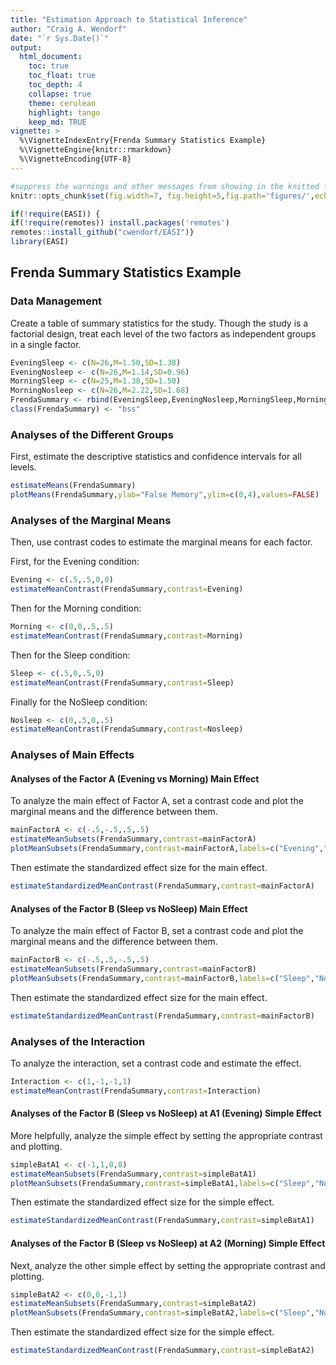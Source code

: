 ```yaml
---
title: "Estimation Approach to Statistical Inference"
author: "Craig A. Wendorf"
date: "`r Sys.Date()`"
output:
  html_document:
    toc: true
    toc_float: true
    toc_depth: 4
    collapse: true
    theme: cerulean
    highlight: tango
    keep_md: TRUE
vignette: >
  %\VignetteIndexEntry{Frenda Summary Statistics Example}
  %\VignetteEngine{knitr::rmarkdown}
  %\VignetteEncoding{UTF-8}
---
```


```r
#suppress the warnings and other messages from showing in the knitted file.
knitr::opts_chunk$set(fig.width=7, fig.height=5,fig.path='figures/',echo=TRUE,warning=FALSE,message=FALSE)
```

```r
if(!require(EASI)) {
if(!require(remotes)) install.packages('remotes')
remotes::install_github("cwendorf/EASI")}
library(EASI)
```

## Frenda Summary Statistics Example

### Data Management

Create a table of summary statistics for the study. Though the study is a factorial design, treat each level of the two factors as independent groups in a single factor.

```r
EveningSleep <- c(N=26,M=1.50,SD=1.38)
EveningNosleep <- c(N=26,M=1.14,SD=0.96)
MorningSleep <- c(N=25,M=1.38,SD=1.50)
MorningNosleep <- c(N=26,M=2.22,SD=1.68)
FrendaSummary <- rbind(EveningSleep,EveningNosleep,MorningSleep,MorningNosleep)
class(FrendaSummary) <- "bss"
```

### Analyses of the Different Groups

First, estimate the descriptive statistics and confidence intervals for all levels.

```r
estimateMeans(FrendaSummary)
plotMeans(FrendaSummary,ylab="False Memory",ylim=c(0,4),values=FALSE)
```

### Analyses of the Marginal Means

Then, use contrast codes to estimate the marginal means for each factor.

First, for the Evening condition:

```r
Evening <- c(.5,.5,0,0)
estimateMeanContrast(FrendaSummary,contrast=Evening)
```

Then for the Morning condition:

```r
Morning <- c(0,0,.5,.5)
estimateMeanContrast(FrendaSummary,contrast=Morning)
```

Then for the Sleep condition:

```r
Sleep <- c(.5,0,.5,0)
estimateMeanContrast(FrendaSummary,contrast=Sleep)
```

Finally for the NoSleep condition:

```r
Nosleep <- c(0,.5,0,.5)
estimateMeanContrast(FrendaSummary,contrast=Nosleep)
```

### Analyses of Main Effects 

#### Analyses of the Factor A (Evening vs Morning) Main Effect

To analyze the main effect of Factor A, set a contrast code and plot the marginal means and the difference between them.

```r
mainFactorA <- c(-.5,-.5,.5,.5)
estimateMeanSubsets(FrendaSummary,contrast=mainFactorA)
plotMeanSubsets(FrendaSummary,contrast=mainFactorA,labels=c("Evening","Morning"),main="Factor A Main Effect",ylab="False Memory",ylim=c(0,4),values=FALSE)
```

Then estimate the standardized effect size for the main effect.

```r
estimateStandardizedMeanContrast(FrendaSummary,contrast=mainFactorA)
```

#### Analyses of the Factor B (Sleep vs NoSleep) Main Effect

To analyze the main effect of Factor B, set a contrast code and plot the marginal means and the difference between them.

```r
mainFactorB <- c(-.5,.5,-.5,.5)
estimateMeanSubsets(FrendaSummary,contrast=mainFactorB)
plotMeanSubsets(FrendaSummary,contrast=mainFactorB,labels=c("Sleep","NoSleep"),main="Factor B Main Effect",ylab="False Memory",ylim=c(0,4),values=FALSE)
```

Then estimate the standardized effect size for the main effect.

```r
estimateStandardizedMeanContrast(FrendaSummary,contrast=mainFactorB)
```

### Analyses of the Interaction

To analyze the interaction, set a contrast code and estimate the effect.

```r
Interaction <- c(1,-1,-1,1)
estimateMeanContrast(FrendaSummary,contrast=Interaction)
```

#### Analyses of the Factor B (Sleep vs NoSleep) at A1 (Evening) Simple Effect

More helpfully, analyze the simple effect by setting the appropriate contrast and plotting.

```r
simpleBatA1 <- c(-1,1,0,0)
estimateMeanSubsets(FrendaSummary,contrast=simpleBatA1)
plotMeanSubsets(FrendaSummary,contrast=simpleBatA1,labels=c("Sleep","NoSleep"),main="Simple Effect of B at A1",ylab="False Memory",ylim=c(0,4),values=FALSE)
```

Then estimate the standardized effect size for the simple effect.

```r
estimateStandardizedMeanContrast(FrendaSummary,contrast=simpleBatA1)
```

#### Analyses of the Factor B (Sleep vs NoSleep) at A2 (Morning) Simple Effect

Next, analyze the other simple effect by setting the appropriate contrast and plotting.

```r
simpleBatA2 <- c(0,0,-1,1)
estimateMeanSubsets(FrendaSummary,contrast=simpleBatA2)
plotMeanSubsets(FrendaSummary,contrast=simpleBatA2,labels=c("Sleep","NoSleep"),main="Simple Effect of B at A2",ylab="False Memory",ylim=c(0,4),values=FALSE)
```

Then estimate the standardized effect size for the simple effect.

```r
estimateStandardizedMeanContrast(FrendaSummary,contrast=simpleBatA2)
```
